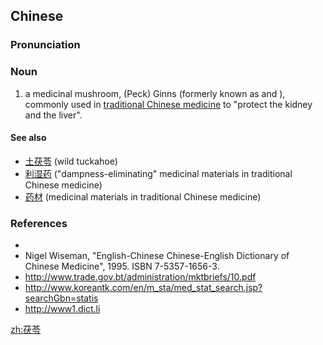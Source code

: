 ==Chinese==
{{wikipedia|Wolfiporia extensa}}
{{zh-forms}}

===Pronunciation===
{{zh-pron
|m=fúlíng
|c=fuk6 ling4
|mn=ho̍k-lêng
|cat=n
}}

===Noun===
{{zh-noun}}

# a medicinal mushroom, {{taxlink|Wolfiporia extensa|species|noshow=1}} (Peck) Ginns (formerly known as {{taxlink|Poria cocos|species|noshow=1}} and {{taxlink|Daedalea extensa|species|noshow=1}}), commonly used in [[traditional Chinese medicine]] to "protect the kidney and the liver".

====See also====
* [[土茯苓]] (wild tuckahoe)
* [[利湿药]] ("dampness-eliminating" medicinal materials in traditional Chinese medicine)
* [[药材]] (medicinal materials in traditional Chinese medicine)

===References===
* {{pedialite|茯苓|lang=cmn}}
* Nigel Wiseman, "English-Chinese Chinese-English Dictionary of Chinese Medicine", 1995. ISBN 7-5357-1656-3.
* http://www.trade.gov.bt/administration/mktbriefs/10.pdf
* http://www.koreantk.com/en/m_sta/med_stat_search.jsp?searchGbn=statis
* http://www1.dict.li

[[zh:茯苓]]